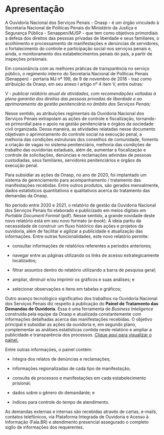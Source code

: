 # Apresentação {.unnumbered}

A Ouvidoria Nacional dos Serviços Penais - Onasp - é um órgão vinculado à Secretaria Nacional de Políticas Penais do Ministério da Justiça e Segurança Pública - Senappen/MJSP - que tem como objetivos primordiais a defesa dos direitos das pessoas privadas de liberdade e seus familiares, o acolhimento e processamento de manifestações e denúncias de servidores, o fortalecimento do controle e participação social nos serviços penais e, ainda, o monitoramento dos estabelecimentos penais do país, a partir de inspeções prisionais.

Em consonância com as melhores práticas de transparência no serviço público, o regimento interno do Secretaria Nacional de Políticas Penais (Senappen) - portaria MJ nº 199, de 9 de novembro de 2018 - traz como atribuição da Onasp, em seu anexo I artigo nº 4 item V, entre outras:

::: {.callout-note appearance="simple"}
*V - publicar relatório anual de atividades, com recomendações voltadas à plena garantia dos direitos das pessoas privadas de liberdade e ao aprimoramento da gestão penitenciária no âmbito dos Serviços Penais;*
:::

Nesse sentido, as atribuições regimentais da Ouvidoria Nacional dos Serviços Penais extrapolam as ações de controle e fiscalização, tornando-se primordial para o apoio na gestão penitenciária e órgãos da sociedade civil organizada. Dessa maneira, as atividades relatadas nesse documento objetivam o aprimoramento do controle social na execução penal, a melhoria das condições estruturais dos conselhos de comunidade, fomento a criação de vagas no sistema penitenciário, melhoria das condições de trabalho das ouvidorias estaduais, além de, aumentar a fiscalização e controle de solicitações, denúncias e reclamações advindas de pessoas custodiadas, seus familiares, servidores penitenciários e órgãos da execução penal.

Para subsidiar as ações da Onasp, no ano de 2020, foi implantado um sistema de gerenciamento para acompanhamento / tratamento das manifestações recebidas. Entre outros produtos, são gerados mensalmente, dados estatísticos quantitativos e qualitativos acerca do tratamento das demandas da Onasp.

No período entre 2020 e 2021, o relatório de gestão da Ouvidoria Nacional dos Serviços Penais foi elaborado e publicizado em meios digitais em *Portable Document Format* (pdf). Nesse sentido, a grande novidade deste novo relatório está em seu novo formato (*e-book*). A ideia partiu da necessidade de construir um fluxo histórico das ações e projetos da ouvidoria, além de facilitar e agilizar a publicidade e atualização das informações. Entre outras funcionalidades, este novo relatório permite:

-   consultar informações de relatórios referentes a períodos anteriores;

-   navegar entre as páginas utilizando os links de acesso estrategicamente localizados;

-   filtrar assuntos dentro do relatório utilizando a barra de pesquisa geral;

-   ampliar, diminuir e/ou imprimir os gráficos e suas análises; e

-   selecionar observações e itens em tabelas e gráficos;

Outro avanço tecnológico significativo dos trabalhos na Ouvidoria Nacional dos Serviços Penais diz respeito à publicação do **Painel de Tratamento das Demandas de Ouvidoria**. Essa é uma ferramenta de *Business Inteligence* construída pela equipe da Onasp e atualizada constantemente com informações detalhadas acerca das manifestações recebidas. O objetivo principal é subsidiar as ações da ouvidoria e, em segundo plano, complementar as análises estatísticas contida neste relatório e ampliar a publicidade e transparência dos processos. [Clique aqui para visualizar o painel.](https://app.powerbi.com/links/Pu1YtXZQOP?ctid=eb090420-444c-43f7-91f2-4b8da6bfe8e1&pbi_source=linkShare&bookmarkGuid=00a4c543-938f-4619-bc10-0cf7500e92ed)

Entre outras informações, o painel contém:

-   íntegra dos relatos de denúncias e reclamações;

-   informações regionalizadas de cada tipo de manifestação;

-   consulta de processos e manifestações em cada estabelecimento prisional;

-   dados sobre o gênero do demandante; e

-   índices para controle do tempo de atendimento.

As demandas externas e internas são recebidas através de cartas, e-mails, contatos telefônicos, via Plataforma Integrada de Ouvidoria e Acesso à Informação (Fala.BR) e atendimento presencial assegurado o completo sigilo de informações dos requerentes.
